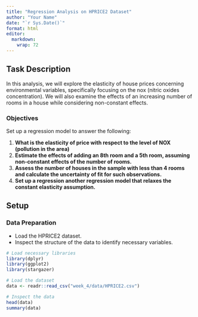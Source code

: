 ```yaml
---
title: "Regression Analysis on HPRICE2 Dataset"
author: "Your Name"
date: "`r Sys.Date()`"
format: html
editor: 
  markdown: 
    wrap: 72
---
```


## Task Description

In this analysis, we will explore the elasticity of house prices
concerning environmental variables, specifically focusing on the nox
(nitric oxides concentration). We will also examine the effects of an
increasing number of rooms in a house while considering non-constant
effects.

### Objectives

Set up a regression model to answer the following:

1.  **What is the elasticity of price with respect to the level of NOX (pollution in the area)**
2.  **Estimate the effects of adding an 8th room and a 5th room, assuming non-constant effects of the number of rooms.**
3.  **Assess the number of houses in the sample with less than 4 rooms
    and calculate the uncertainty of fit for such observations.**
4.  **Set up a regression another regression model that relaxes the constant elasticity
    assumption.**

## Setup

### Data Preparation

-   Load the HPRICE2 dataset.
-   Inspect the structure of the data to identify necessary variables.

```r
# Load necessary libraries
library(dplyr)
library(ggplot2)
library(stargazer)

# Load the dataset
data <- readr::read_csv("week_4/data/HPRICE2.csv")

# Inspect the data
head(data)
summary(data)
```
